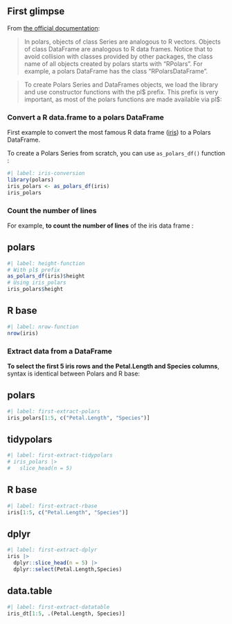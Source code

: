 ## First glimpse

From [the official documentation](https://pola-rs.github.io/r-polars/vignettes/polars.html#series-and-dataframes):

> In polars, objects of class Series are analogous to R vectors. Objects of class DataFrame are analogous to R data frames. Notice that to avoid collision with classes provided by other packages, the class name of all objects created by polars starts with “RPolars”. For example, a polars DataFrame has the class “RPolarsDataFrame”.

> To create Polars Series and DataFrames objects, we load the library and use constructor functions with the pl$ prefix. This prefix is very important, as most of the polars functions are made available via pl$:

### Convert a R data.frame to a polars DataFrame

First example to convert the most famous R data frame ([iris](https://archive.ics.uci.edu/ml/datasets/iris)) to a Polars DataFrame.

To create a Polars Series from scratch, you can use `as_polars_df()` function :

```r
#| label: iris-conversion
library(polars)
iris_polars <- as_polars_df(iris)
iris_polars
```

### Count the number of lines

For example, **to count the number of lines** of the iris data frame :  

::: {.panel-tabset}
## polars

```r
#| label: height-function
# With pl$ prefix
as_polars_df(iris)$height
# Using iris_polars
iris_polars$height
```

## R base

```r
#| label: nrow-function
nrow(iris)
```

:::

### Extract data from a DataFrame

**To select the first 5 iris rows and the Petal.Length and Species columns**, syntax is identical between Polars and R base:

::: {.panel-tabset}
## polars

```r
#| label: first-extract-polars
iris_polars[1:5, c("Petal.Length", "Species")]
```

## tidypolars

```r
#| label: first-extract-tidypolars
# iris_polars |>
#   slice_head(n = 5)
```

## R base

```r
#| label: first-extract-rbase
iris[1:5, c("Petal.Length", "Species")]
```

## dplyr

```r
#| label: first-extract-dplyr
iris |> 
  dplyr::slice_head(n = 5) |> 
  dplyr::select(Petal.Length,Species)
```

## data.table

```r
#| label: first-extract-datatable
iris_dt[1:5, .(Petal.Length, Species)]
```
:::